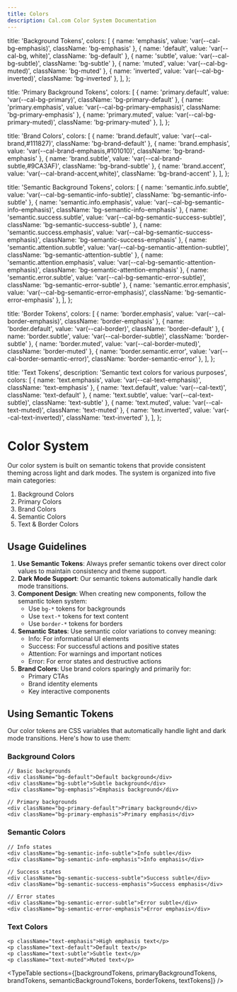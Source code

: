 ```yaml
---
title: Colors
description: Cal.com Color System Documentation
---
```



  title: 'Background Tokens',
  colors: [
    { name: 'emphasis', value: 'var(--cal-bg-emphasis)', className: 'bg-emphasis' },
    { name: 'default', value: 'var(--cal-bg, white)', className: 'bg-default' },
    { name: 'subtle', value: 'var(--cal-bg-subtle)', className: 'bg-subtle' },
    { name: 'muted', value: 'var(--cal-bg-muted)', className: 'bg-muted' },
    { name: 'inverted', value: 'var(--cal-bg-inverted)', className: 'bg-inverted' },
  ],
};

  title: 'Primary Background Tokens',
  colors: [
    { name: 'primary.default', value: 'var(--cal-bg-primary)', className: 'bg-primary-default' },
    { name: 'primary.emphasis', value: 'var(--cal-bg-primary-emphasis)', className: 'bg-primary-emphasis' },
    { name: 'primary.muted', value: 'var(--cal-bg-primary-muted)', className: 'bg-primary-muted' },
  ],
};

  title: 'Brand Colors',
  colors: [
    { name: 'brand.default', value: 'var(--cal-brand,#111827)', className: 'bg-brand-default' },
    { name: 'brand.emphasis', value: 'var(--cal-brand-emphasis,#101010)', className: 'bg-brand-emphasis' },
    { name: 'brand.subtle', value: 'var(--cal-brand-subtle,#9CA3AF)', className: 'bg-brand-subtle' },
    { name: 'brand.accent', value: 'var(--cal-brand-accent,white)', className: 'bg-brand-accent' },
  ],
};

  title: 'Semantic Background Tokens',
  colors: [
    { name: 'semantic.info.subtle', value: 'var(--cal-bg-semantic-info-subtle)', className: 'bg-semantic-info-subtle' },
    { name: 'semantic.info.emphasis', value: 'var(--cal-bg-semantic-info-emphasis)', className: 'bg-semantic-info-emphasis' },
    { name: 'semantic.success.subtle', value: 'var(--cal-bg-semantic-success-subtle)', className: 'bg-semantic-success-subtle' },
    { name: 'semantic.success.emphasis', value: 'var(--cal-bg-semantic-success-emphasis)', className: 'bg-semantic-success-emphasis' },
    { name: 'semantic.attention.subtle', value: 'var(--cal-bg-semantic-attention-subtle)', className: 'bg-semantic-attention-subtle' },
    { name: 'semantic.attention.emphasis', value: 'var(--cal-bg-semantic-attention-emphasis)', className: 'bg-semantic-attention-emphasis' },
    { name: 'semantic.error.subtle', value: 'var(--cal-bg-semantic-error-subtle)', className: 'bg-semantic-error-subtle' },
    { name: 'semantic.error.emphasis', value: 'var(--cal-bg-semantic-error-emphasis)', className: 'bg-semantic-error-emphasis' },
  ],
};

  title: 'Border Tokens',
  colors: [
    { name: 'border.emphasis', value: 'var(--cal-border-emphasis)', className: 'border-emphasis' },
    { name: 'border.default', value: 'var(--cal-border)', className: 'border-default' },
    { name: 'border.subtle', value: 'var(--cal-border-subtle)', className: 'border-subtle' },
    { name: 'border.muted', value: 'var(--cal-border-muted)', className: 'border-muted' },
    { name: 'border.semantic.error', value: 'var(--cal-border-semantic-error)', className: 'border-semantic-error' },
  ],
};

  title: 'Text Tokens',
  description: 'Semantic text colors for various purposes',
  colors: [
    { name: 'text.emphasis', value: 'var(--cal-text-emphasis)', className: 'text-emphasis' },
    { name: 'text.default', value: 'var(--cal-text)', className: 'text-default' },
    { name: 'text.subtle', value: 'var(--cal-text-subtle)', className: 'text-subtle' },
    { name: 'text.muted', value: 'var(--cal-text-muted)', className: 'text-muted' },
    { name: 'text.inverted', value: 'var(--cal-text-inverted)', className: 'text-inverted' },
  ],
};

# Color System

Our color system is built on semantic tokens that provide consistent theming across light and dark modes. The system is organized into five main categories:

1. Background Colors
2. Primary Colors
3. Brand Colors
4. Semantic Colors
5. Text & Border Colors

## Usage Guidelines

1. **Use Semantic Tokens**: Always prefer semantic tokens over direct color values to maintain consistency and theme support.
2. **Dark Mode Support**: Our semantic tokens automatically handle dark mode transitions.
3. **Component Design**: When creating new components, follow the semantic token system:
   - Use `bg-*` tokens for backgrounds
   - Use `text-*` tokens for text content
   - Use `border-*` tokens for borders
4. **Semantic States**: Use semantic color variations to convey meaning:
   - Info: For informational UI elements
   - Success: For successful actions and positive states
   - Attention: For warnings and important notices
   - Error: For error states and destructive actions
5. **Brand Colors**: Use brand colors sparingly and primarily for:
   - Primary CTAs
   - Brand identity elements
   - Key interactive components


## Using Semantic Tokens

Our color tokens are CSS variables that automatically handle light and dark mode transitions. Here's how to use them:

### Background Colors
```tsx
// Basic backgrounds
<div className="bg-default">Default background</div>
<div className="bg-subtle">Subtle background</div>
<div className="bg-emphasis">Emphasis background</div>

// Primary backgrounds
<div className="bg-primary-default">Primary background</div>
<div className="bg-primary-emphasis">Primary emphasis</div>
```

### Semantic Colors
```tsx
// Info states
<div className="bg-semantic-info-subtle">Info subtle</div>
<div className="bg-semantic-info-emphasis">Info emphasis</div>

// Success states
<div className="bg-semantic-success-subtle">Success subtle</div>
<div className="bg-semantic-success-emphasis">Success emphasis</div>

// Error states
<div className="bg-semantic-error-subtle">Error subtle</div>
<div className="bg-semantic-error-emphasis">Error emphasis</div>
```

### Text Colors
```tsx
<p className="text-emphasis">High emphasis text</p>
<p className="text-default">Default text</p>
<p className="text-subtle">Subtle text</p>
<p className="text-muted">Muted text</p>
```

<TypeTable sections={[backgroundTokens, primaryBackgroundTokens, brandTokens, semanticBackgroundTokens, borderTokens, textTokens]} />

